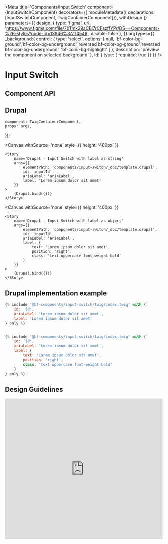 
<Meta
    title='Components/Input Switch'
    component={InputSwitchComponent}
    decorators={[
        moduleMetadata({ declarations: [InputSwitchComponent, TwigContainerComponent]}),
        withDesign
    ]}
    parameters={{
        design: {
            type: 'figma',
            url: 'https://www.figma.com/file/7bTmk29aCBl7rCFszffYPr/DS---Components-%26-styles?node-id=13846%3A114546',
            disable: false
        },
    }}
    argTypes={{
        _background:{
            control: {
                type: 'select',
                options: [ null, 'bf-color-bg-ground','bf-color-bg-underground','reversed bf-color-bg-ground','reversed bf-color-bg-underground', 'bf-color-bg-highlight' ]
            },
            description: 'preview the component on selected background'
        },
        id: { type: { required: true }}
    }}
/>

# Input Switch

## Component API

<Props of={InputSwitchComponent} />

## Drupal

    component: TwigContainerComponent,
    props: args,
});

<Canvas withSource='none' style={{ height: '400px' }}
>
    <Story
        name='Drupal - Input Switch with label as string'
        args={{
            elementPath: 'components/input-switch/_doc/template.drupal',
            id: 'inputId',
            ariaLabel: 'ariaLabel',
            label: 'Lorem ipsum dolor sit amet'
        }}
    >
        {Drupal.bind({})}
    </Story>
</Canvas>


<Canvas withSource='none' style={{ height: '400px' }}
>
    <Story
        name='Drupal - Input Switch with label as object'
        args={{
            elementPath: 'components/input-switch/_doc/template.drupal',
            id: 'inputId',
            ariaLabel: 'ariaLabel',
            label: {
                text: 'Lorem ipsum dolor sit amet',
                position: 'right',
                class: 'text-uppercase font-weight-bold'
            }
        }}
    >
        {Drupal.bind({})}
    </Story>
</Canvas>

## Drupal implementation example

```jsx
{% include '@bf-components/input-switch/twig/index.twig' with {
    id: 'id',
    ariaLabel: 'Lorem ipsum dolor sit amet',
    label: 'Lorem ipsum dolor sit amet'
} only %}


{% include '@bf-components/input-switch/twig/index.twig' with {
    id: 'id',
    ariaLabel: 'Lorem ipsum dolor sit amet',
    label: {
        text: 'Lorem ipsum dolor sit amet',
        position: 'right',
        class: 'text-uppercase font-weight-bold'
    }
} only %}

```

## Design Guidelines

<iframe width='100%'
        height='450'
        src='https://www.figma.com/embed?embed_host=share&url=https%3A%2F%2Fwww.figma.com%2Ffile%2F7bTmk29aCBl7rCFszffYPr%2FDS---Components-%2526-styles%3Fnode-id%3D13846%253A114546'
        frameBorder='0'
        allowFullScreen></iframe>